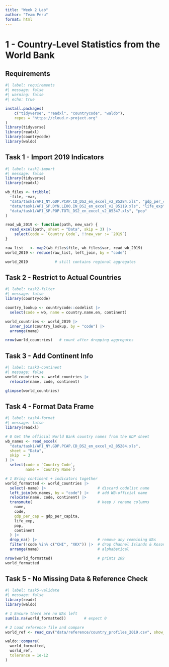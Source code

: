 ```yaml
---
title: "Week 2 Lab"
author: "Team Peru"
format: html
---
```


# 1 - Country-Level Statistics from the World Bank

## Requirements
```r
#| label: requirements
#| message: false
#| warning: false
#| echo: true

install.packages(
    c("tidyverse", "readxl", "countrycode", "waldo"),
    repos = "https://cloud.r-project.org"
)
library(tidyverse)
library(readxl)
library(countrycode)
library(waldo)
```

## Task 1 - Import 2019 Indicators

```r
#| label: task1-import
#| message: false
library(tidyverse)
library(readxl)

wb_files <- tribble(
  ~file, ~var,
  "data/task1/API_NY.GDP.PCAP.CD_DS2_en_excel_v2_85284.xls", "gdp_per_capita",
  "data/task1/API_SP.DYN.LE00.IN_DS2_en_excel_v2_85119.xls", "life_exp",
  "data/task1/API_SP.POP.TOTL_DS2_en_excel_v2_85347.xls", "pop"
)

read_wb_2019 <- function(path, new_var) {
  read_excel(path, sheet = "Data", skip = 3) |>
    select(code = `Country Code`, !!new_var := `2019`)
}

raw_list   <- map2(wb_files$file, wb_files$var, read_wb_2019)
world_2019 <- reduce(raw_list, left_join, by = "code")

world_2019            # still contains regional aggregates
```

## Task 2 - Restrict to Actual Countries

```r
#| label: task2-filter
#| message: false
library(countrycode)

country_lookup <- countrycode::codelist |>
  select(code = wb, name = country.name.en, continent)

world_countries <- world_2019 |>
  inner_join(country_lookup, by = "code") |>
  arrange(name)

nrow(world_countries)   # count after dropping aggregates
```

## Task 3 - Add Continent Info

```r
#| label: task3-continent
#| message: false
world_countries <- world_countries |>
  relocate(name, code, continent)

glimpse(world_countries)
```

## Task 4 - Format Data Frame

```r
#| label: task4-format
#| message: false
library(readxl)

# 0 Get the official World Bank country names from the GDP sheet
wb_names <- read_excel(
  "data/task1/API_NY.GDP.PCAP.CD_DS2_en_excel_v2_85284.xls",
  sheet = "Data",
  skip  = 3
) |>
  select(code = `Country Code`,
         name = `Country Name`)

# 1 Bring continent + indicators together
world_formatted <- world_countries |>
  select(-name) |>                       # discard codelist name
  left_join(wb_names, by = "code") |>    # add WB‑official name
  relocate(name, code, continent) |>
  transmute(                             # keep / rename columns
    name,
    code,
    gdp_per_cap = gdp_per_capita,
    life_exp,
    pop,
    continent
  ) |>
  drop_na() |>                           # remove any remaining NAs
  filter(!code %in% c("CHI", "XKX")) |>  # drop Channel Islands & Kosovo
  arrange(name)                          # alphabetical

nrow(world_formatted)                    # prints 209
world_formatted
```

## Task 5 - No Missing Data & Reference Check

```r
#| label: task5-validate
#| message: false
library(readr)
library(waldo)

# 1 Ensure there are no NAs left
sum(is.na(world_formatted))        # expect 0

# 2 Load reference file and compare
world_ref <- read_csv("data/reference/country_profiles_2019.csv", show_col_types = FALSE)

waldo::compare(
  world_formatted,
  world_ref,
  tolerance = 1e-12
)
```